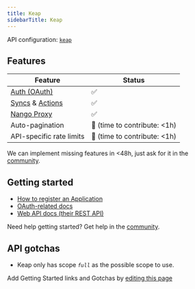 ```yaml
---
title: Keap
sidebarTitle: Keap
---
```


API configuration: [`keap`](https://nango.dev/providers.yaml)

## Features

| Feature                                                                          | Status                          |
| -------------------------------------------------------------------------------- | ------------------------------- |
| [Auth (OAuth)](/guides/oauth)                                                      | ✅                              |
| [Syncs](/guides/sync) & [Actions](/guides/action)                                                              | ✅                              |
| [Nango Proxy](/guides/proxy)                          | ✅   |
| Auto-pagination                     | 🚫 (time to contribute: &lt;1h) |
| API-specific rate limits | 🚫 (time to contribute: &lt;1h) |

<Tip>We can implement missing features in &lt;48h, just ask for it in the [community](https://nango.dev/slack).</Tip>
## Getting started

-   [How to register an Application](https://keys.developer.keap.com/accounts/create?client_id=portal-nue1osvn10)
-   [OAuth-related docs](https://developer.infusionsoft.com/getting-started-oauth-keys/)
-   [Web API docs (their REST API)](https://developer.keap.com/docs/restv2/)

<Tip>Need help getting started? Get help in the [community](https://nango.dev/slack).</Tip>

## API gotchas

-   Keap only has scope _`full`_ as the possible scope to use.

<Note>Add Getting Started links and Gotchas by [editing this page](https://github.com/nangohq/nango/tree/master/docs-v2/integrations/all/keap.mdx)</Note>
